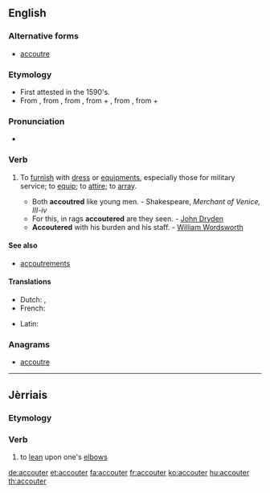 ==English==

===Alternative forms===
* {{qualifier|Commonwealth}} [[accoutre]]

===Etymology===
* First attested in the 1590's.
* From {{etyl|fr|en}} {{term|accoutrer|lang=fr}}, from {{etyl|fro|en}} {{term|acoustrer|lang=fro}}, from {{etyl|VL.|en}} {{term/t|la|acconsūtūrāre||to equip with clothes}}, from {{etyl|la|en}} {{term|ad||to|lang=la}} + {{term/t|la|consūtūra||sewing, clothes}}, from {{etyl|la|en}} {{term/t|la|cōnsuō||to sew together}}, from {{etyl|la|en}} {{term|con||together|lang=la}} + {{term/t|la|suō||to sew}}

===Pronunciation===
* {{a|US}} {{IPA|/əˈku tɚ/}}

===Verb===
{{en-verb}}

# {{context|transitive|lang=en}} To [[furnish]] with [[dress]] or [[equipment]]s, especially those for military service; to [[equip]]; to [[attire]]; to [[array]].
#* Both '''accoutred''' like young men. - Shakespeare, ''Merchant of Venice, III-iv''
#* For this, in rags '''accoutered''' are they seen. - [[w:John Dryden|John Dryden]]
#* '''Accoutered''' with his burden and his staff. - [[w:William Wordsworth|William Wordsworth]]

====See also====
* [[accoutrements]]

====Translations====
{{trans-top|to furnish with dress or equipments, especially those for military service; to equip; to attire; to array}}
{{trans-mid}}
{{trans-bottom}}

{{checktrans-top}}
* Dutch: {{t+|nl|voorzien}}, {{t+|nl|uitdossen}}
* French: {{t+|fr|accoutrer}}
{{trans-mid}}
* Latin: {{t|la|accustor}}
{{trans-bottom}}

===Anagrams===
* [[accoutre#English|accoutre]]

----

==Jèrriais==

===Etymology===
{{rfe|lang=roa-jer}}

===Verb===
{{roa-jer-verb}}

# {{context|reflexive|s'accouter|lang=roa-jer}} to [[lean]] upon one's [[elbow]]s

[[de:accouter]]
[[et:accouter]]
[[fa:accouter]]
[[fr:accouter]]
[[ko:accouter]]
[[hu:accouter]]
[[th:accouter]]